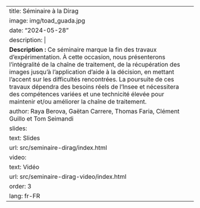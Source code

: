 ---
title: Séminaire à la Dirag
image: img/toad_guada.jpg
date: "2024-05-28"
description: |
  <b>Description :</b> Ce séminaire marque la fin des travaux d’expérimentation. À cette occasion, nous présenterons l’intégralité de la chaîne de traitement, de la récupération des images jusqu’à l’application d’aide à la décision, en mettant l’accent sur les difficultés rencontrées. La poursuite de ces travaux dépendra des besoins réels de l’Insee et nécessitera des compétences variées et une technicité élevée pour maintenir et/ou améliorer la chaîne de traitement.
author: Raya Berova, Gaëtan Carrere, Thomas Faria, Clément Guillo et Tom Seimandi
slides:
  text: Slides
  url: src/seminaire-dirag/index.html
video:
  text: Vidéo
  url: src/seminaire-dirag-video/index.html
order: 3
lang: fr-FR
---
